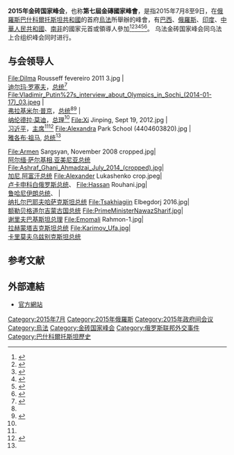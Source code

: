 {{Infobox summit
| summit_name  = 金砖国家领导人第七次会晤<br />{{lang|ru|VII саммит БРИКС}}
| other_titles = 第七屆金磚國家峰會
| image        = 7th BRICS summit Logo.png
| caption      = 
| country      = [[俄罗斯|俄罗斯]]
| venues       = 
| cities       = [[巴什科尔托斯坦共和国|巴什科尔托斯坦共和国]][[烏法|烏法]]
| date         = 2015年七月8-9日 
| participants = [[金砖国家|金砖国家]]
| follows      = [[2014年金砖国家峰会|2014年金砖国家峰会]]
| precedes     = [[2016年金砖国家峰会|2016年金砖国家峰会]]
| website      = {{url|en.brics2015.ru}}
}}
'''2015年金砖国家峰会'''，也称'''第七屆金磚國家峰會'''，是指2015年7月8至9日，在[[俄羅斯|俄羅斯]][[巴什科爾托斯坦共和國|巴什科爾托斯坦共和國]]的首府[[烏法|烏法]]所舉辦的峰會，有[[巴西|巴西]]、[[俄羅斯|俄羅斯]]、[[印度|印度]]、[[中華人民共和國|中華人民共和國]]、[[南非|南非]]的國家元首或領導人參加<ref name=nikkei.com>{{cite news|author1=小高航|title=中國在金磚國家峰會上存在感突出|url=http://zh.cn.nikkei.com/politicsaeconomy/politicsasociety/15178-20150710.html|accessdate=2015-07-10|agency=日經中文網|date=2015-07-10|archive-date=2015-07-11|archive-url=https://web.archive.org/web/20150711022923/http://zh.cn.nikkei.com/politicsaeconomy/politicsasociety/15178-20150710.html|dead-url=no}}</ref><ref name=RFI>{{cite news|author1=安德烈|title=【法廣RFI】金磚發展銀行明年起全面運轉|url=http://www.appledaily.com.tw/realtimenews/article/new/20150710/645669/|accessdate=2015-07-10|agency=[[法廣|法廣]]|publisher=[[台灣蘋果日報|台灣蘋果日報]]|date=2015-07-10|archive-date=2015-07-11|archive-url=https://web.archive.org/web/20150711164650/http://www.appledaily.com.tw/realtimenews/article/new/20150710/645669/|dead-url=no}}</ref><ref name=people.com.cn>{{cite news|author1=周良 温馨|title=乌法峰会为金砖国家合作带来强劲动力|url=http://world.people.com.cn/n/2015/0710/c157278-27286406.html|accessdate=2015-07-10|agency=[[新華社|新華社]]|publisher=[[人民網|人民網]]|date=2015-07-10|archive-date=2015-07-11|archive-url=https://web.archive.org/web/20150711224138/http://world.people.com.cn/n/2015/0710/c157278-27286406.html|dead-url=no}}</ref><ref name=huanqiu.com>{{cite news|title=金砖峰会交出亮眼成绩单 签署多项合作协议|url=http://world.huanqiu.com/exclusive/2015-07/6960069.html|accessdate=2015-07-10|agency=[[環球時報|環球時報]]|date=2015-07-10|archive-date=2015-07-11|archive-url=https://web.archive.org/web/20150711150121/http://world.huanqiu.com/exclusive/2015-07/6960069.html|dead-url=no}}</ref><ref name=cn.reuters.com>{{cite news|author1=Darya Korsunskaya\Denis Pinchuk\Katya Golubkova|title=金砖国家峰会称将协力推动各自经济发展|url=http://cn.reuters.com/article/2015/07/10/emerging-brics-idCNKCS0PK0GX20150710|accessdate=2015-07-10|agency=[[路透社|路透社]]中文網|date=2015-07-09|archive-date=2015-07-11|archive-url=https://web.archive.org/web/20150711183055/http://cn.reuters.com/article/2015/07/10/emerging-brics-idCNKCS0PK0GX20150710|dead-url=yes}}</ref><ref name=news.xn--1qws34d.com>{{cite news|title=金磚五國峰會 俄羅斯烏法登場|url=http://news.xn--1qws34d.com/NewsContent.aspx?ntype=class&sno=2015709I24M1|accessdate=2015-07-10|agency=[[民視新聞|民視新聞]]|date=2015-07-10|archive-date=2016-03-08|archive-url=https://web.archive.org/web/20160308175733/http://news.xn--1qws34d.com/NewsContent.aspx?ntype=class&sno=2015709I24M1|dead-url=yes}}</ref>。
乌法金砖国家峰会同乌法上合组织峰会同时进行。
==与会领导人==
<gallery widths="125px" align="center">
File:Dilma Rousseff fevereiro 2011 3.jpg                                       |'''{{flag|Brazil}}'''<br>[[迪尔玛·罗塞夫|迪尔玛·罗塞夫]]，[[巴西总统|总统]]<ref name=BRICSleaders>{{cite web|title=Modi Likely to Watch FIFA World Cup Final ahead of BRICS Summit|url=http://www.indiawest.com/news/india/article_7620d1de-f600-11e3-9dc2-001a4bcf887a.html|publisher=India West|accessdate=19 June 2014|archive-date=2016-03-03|archive-url=https://web.archive.org/web/20160303174254/http://www.indiawest.com/news/india/article_7620d1de-f600-11e3-9dc2-001a4bcf887a.html|dead-url=no}}</ref>
File:Vladimir_Putin%27s_interview_about_Olympics_in_Sochi_(2014-01-17)_03.jpeg |'''{{flag|Russia}}'''<br>[[弗拉基米尔·普京|弗拉基米尔·普京]]，[[俄罗斯总统|总统]]<ref name=BRICSleaders /><ref name=Russia>{{cite web|title=Putin to visit Brazil for final game of World Cup 2014|url=http://english.pravda.ru/news/sports/18-06-2014/127827-putin_world_cup_brazil-0/#.U6JkBPldV8E|publisher=PRAVDA.Ru|accessdate=19 June 2014|archive-date=2014-06-19|archive-url=https://web.archive.org/web/20140619050233/http://english.pravda.ru/news/sports/18-06-2014/127827-putin_world_cup_brazil-0/#.U6JkBPldV8E|dead-url=no}}</ref>
|'''{{flag|India}}'''<br>[[纳伦德拉·莫迪|纳伦德拉·莫迪]]，[[印度总理|总理]]<ref name=BRICSleaders />
File:Xi Jinping, Sept 19, 2012.jpg                                       |'''{{flag|China}}'''<br>[[习近平|习近平]]，[[中华人民共和国主席|主席]]<ref name=BRICSleaders /><ref name=China>{{cite web|title=Brazil to Use Chinese Visit for Business Deals|url=http://www1.folha.uol.com.br/internacional/en/business/2014/06/1472306-brazil-to-use-chinese-visit-for-business-deals.shtml|publisher=Folha de S.Paulo|accessdate=19 June 2014|archive-date=2014-07-02|archive-url=https://web.archive.org/web/20140702212519/http://www1.folha.uol.com.br/internacional/en/business/2014/06/1472306-brazil-to-use-chinese-visit-for-business-deals.shtml|dead-url=no}}</ref>
File:Alexandra Park School (4404603820).jpg                                    |'''{{flag|South Africa}}'''<br>[[雅各布·祖马|雅各布·祖马]], [[南非总统|总统]]<ref name=BRICSleaders />
</gallery>
<gallery widths="125px" align="center">
File:Armen Sargsyan, November 2008 cropped.jpg|'''{{flag|Armenia}}'''<br>[[阿尔缅·萨尔基相|阿尔缅·萨尔基相]],[[亚美尼亚总统|亚美尼亚总统]]
File:Ashraf_Ghani_Ahmadzai_July_2014_(cropped).jpg|'''{{flag|Afghanistan}}'''<br>[[加尼|加尼]],[[阿富汗总统|阿富汗总统]]
File:Alexander Lukashenko crop.jpeg|'''{{flag|Belarus}}'''<br>[[卢卡申科|卢卡申科]][[白俄罗斯总统|白俄罗斯总统]]、
File:Hassan Rouhani.jpg|'''{{flag|Iran}}'''<br>[[鲁哈尼|鲁哈尼]][[伊朗总统|伊朗总统]]、
|'''{{flag|Kazakhstan}}'''<br>[[纳扎尔巴耶夫|纳扎尔巴耶夫]][[哈萨克斯坦总统|哈萨克斯坦总统]]
File:Tsakhiagiin Elbegdorj 2016.jpg|'''{{flag|Mongolia}}'''<br>[[额勒贝格道尔吉|额勒贝格道尔吉]][[蒙古国总统|蒙古国总统]]
File:PrimeMinisterNawazSharif.jpg|'''{{flag|Pakistan}}'''<br>[[谢里夫|谢里夫]][[巴基斯坦总理|巴基斯坦总理]]
File:Emomali Rahmon-1.jpg|'''{{flag|Tajikistan}}'''<br>[[拉赫蒙|拉赫蒙]][[塔吉克斯坦总统|塔吉克斯坦总统]]
File:Karimov_Ufa.jpg|'''{{flag|Uzbekistan}}'''<br>[[卡里莫夫|卡里莫夫]][[乌兹别克斯坦总统|乌兹别克斯坦总统]]
</gallery>

==参考文献==
{{reflist}}
== 外部連結 ==
{{commonscat|2015 BRICS summit}}
*{{en}}{{ru}}{{zh-cn}}[http://ufa2015.com  官方網站]{{Wayback|url=http://ufa2015.com/ |date=20181008040611 }}
{{金砖国家峰会}}
[[Category:2015年7月|Category:2015年7月]]
[[Category:2015年俄羅斯|Category:2015年俄羅斯]]
[[Category:2015年政府间会议|Category:2015年政府间会议]]
[[Category:烏法|Category:烏法]]
[[Category:金砖国家峰会|Category:金砖国家峰会]]
[[Category:俄罗斯联邦外交事件|Category:俄罗斯联邦外交事件]]
[[Category:巴什科爾托斯坦歷史|Category:巴什科爾托斯坦歷史]]